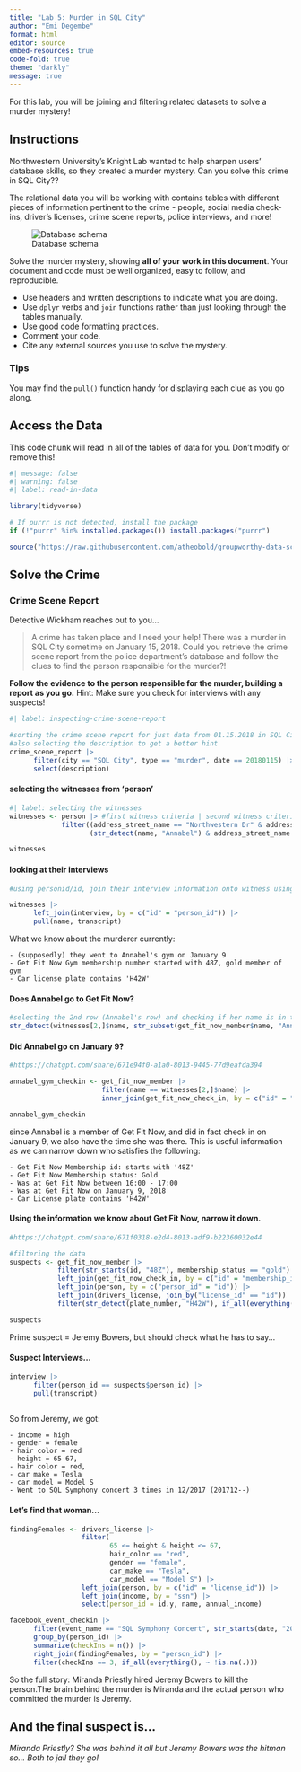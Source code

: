 ```yaml
---
title: "Lab 5: Murder in SQL City"
author: "Emi Degembe"
format: html
editor: source
embed-resources: true
code-fold: true 
theme: "darkly"
message: true
---
```


For this lab, you will be joining and filtering related datasets to solve a murder mystery!

## Instructions

Northwestern University's Knight Lab wanted to help sharpen users' database skills, so they created a murder mystery. Can you solve this crime in SQL City??

The relational data you will be working with contains tables with different pieces of information pertinent to the crime - people, social media check-ins, driver's licenses, crime scene reports, police interviews, and more!

![Database schema](https://mystery.knightlab.com/schema.png)

Solve the murder mystery, showing **all of your work in this document**. Your document and code must be well organized, easy to follow, and reproducible.

+ Use headers and written descriptions to indicate what you are doing.
+ Use `dplyr` verbs and `join` functions rather than just looking through the tables manually.
+ Use good code formatting practices.
+ Comment your code.
+ Cite any external sources you use to solve the mystery.

### Tips 

You may find the `pull()` function handy for displaying each clue as you go along.


## Access the Data

This code chunk will read in all of the tables of data for you. Don't modify or remove this!

```r
#| message: false
#| warning: false
#| label: read-in-data

library(tidyverse)

# If purrr is not detected, install the package
if (!"purrr" %in% installed.packages()) install.packages("purrr")

source("https://raw.githubusercontent.com/atheobold/groupworthy-data-science/main/labs/instructions/lab-5-setup.R")
```

## Solve the Crime

### Crime Scene Report

Detective Wickham reaches out to you...

> A crime has taken place and I need your help! There was a murder in SQL City sometime on January 15, 2018. Could you retrieve the crime scene report from the police department’s database and follow the clues to find the person responsible for the murder?!

**Follow the evidence to the person responsible for the murder, building a report as you go.**
Hint: Make sure you check for interviews with any suspects!

```r
#| label: inspecting-crime-scene-report

#sorting the crime scene report for just data from 01.15.2018 in SQL City, keeping the date a double for now...
#also selecting the description to get a better hint
crime_scene_report |>
      filter(city == "SQL City", type == "murder", date == 20180115) |>
      select(description)
```
#### selecting the witnesses from 'person' 

```r
#| label: selecting the witnesses
witnesses <- person |> #first witness criteria | second witness criteria
             filter((address_street_name == "Northwestern Dr" & address_number == max(address_number)) |
                    (str_detect(name, "Annabel") & address_street_name == "Franklin Ave"))

witnesses
```

#### looking at their interviews
```r
#using personid/id, join their interview information onto witness using a right join 

witnesses |>
      left_join(interview, by = c("id" = "person_id")) |>
      pull(name, transcript)

```

What we know about the murderer currently:

~~~~
- (supposedly) they went to Annabel's gym on January 9 
- Get Fit Now Gym membership number started with 48Z, gold member of gym
- Car license plate contains 'H42W'
~~~~

#### Does Annabel go to Get Fit Now?
```r
#selecting the 2nd row (Annabel's row) and checking if her name is in the member list of get fit now.
str_detect(witnesses[2,]$name, str_subset(get_fit_now_member$name, "Annabel"))
```
#### Did Annabel go on January 9? 
```r
#https://chatgpt.com/share/671e94f0-a1a0-8013-9445-77d9eafda394

annabel_gym_checkin <- get_fit_now_member |>
                       filter(name == witnesses[2,]$name) |>
                       inner_join(get_fit_now_check_in, by = c("id" = "membership_id"))

annabel_gym_checkin
```

since Annabel is a member of Get Fit Now, and did in fact check in on January 9, we also have the time she was there. This is useful information as we can narrow down who satisfies the following: 

~~~~
- Get Fit Now Membership id: starts with '48Z'
- Get Fit Now Membership status: Gold
- Was at Get Fit Now between 16:00 - 17:00
- Was at Get Fit Now on January 9, 2018
- Car License plate contains 'H42W'
~~~~

#### Using the information we know about Get Fit Now, narrow it down. 
```r
#https://chatgpt.com/share/671f0318-e2d4-8013-adf9-b22360032e44

#filtering the data
suspects <- get_fit_now_member |>
            filter(str_starts(id, "48Z"), membership_status == "gold") |> 
            left_join(get_fit_now_check_in, by = c("id" = "membership_id")) |>
            left_join(person, by = c("person_id" = "id")) |>
            left_join(drivers_license, join_by("license_id" == "id")) |>
            filter(str_detect(plate_number, "H42W"), if_all(everything(), ~ !is.na(.)))

suspects

```

Prime suspect = Jeremy Bowers, but should check what he has to say...

#### Suspect Interviews...
```r
interview |>
      filter(person_id == suspects$person_id) |>
      pull(transcript)
    
```
So from Jeremy, we got: 

~~~~
- income = high 
- gender = female
- hair color = red
- height = 65-67, 
- hair color = red, 
- car make = Tesla
- car model = Model S
- Went to SQL Symphony concert 3 times in 12/2017 (201712--)
~~~~

#### Let's find that woman...
```r
findingFemales <- drivers_license |>
                  filter(
                         65 <= height & height <= 67, 
                         hair_color == "red", 
                         gender == "female", 
                         car_make == "Tesla", 
                         car_model == "Model S") |>
                  left_join(person, by = c("id" = "license_id")) |>
                  left_join(income, by = "ssn") |>
                  select(person_id = id.y, name, annual_income)

facebook_event_checkin |>
      filter(event_name == "SQL Symphony Concert", str_starts(date, "201712")) |>
      group_by(person_id) |>
      summarize(checkIns = n()) |>
      right_join(findingFemales, by = "person_id") |>
      filter(checkIns == 3, if_all(everything(), ~ !is.na(.)))
```

So the full story: Miranda Priestly hired Jeremy Bowers to kill the person.The brain behind the murder is Miranda and the actual person who committed the murder is Jeremy. 

## And the final suspect is...

*Miranda Priestly? She was behind it all but Jeremy Bowers was the hitman so... Both to jail they go!*

